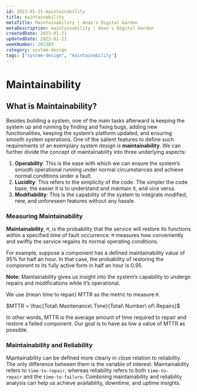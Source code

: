 ```yaml
---
id: 2023-01-21-maintainability
title: maintainability
metaTitle: Maintainability | Anas's Digital Garden
metaDescription: maintainability | Anas's Digital Garden
createdDate: 2023-01-21
updatedDate: 2023-01-21
weekNumber: 202303
category: system-design
tags: ["system-design", "maintainability"]
---
```


# Maintainability

## What is Maintainability?

Besides building a system, one of the main tasks afterward is keeping the system up and running by finding and fixing bugs, adding new functionalities, keeping the system’s platform updated, and ensuring smooth system operations. One of the salient features to define such requirements of an exemplary system design is **maintainability**. We can further divide the concept of maintainability into three underlying aspects:

1. **Operability**: This is the ease with which we can ensure the system’s smooth operational running under normal circumstances and achieve normal conditions under a fault.
2. **Lucidity**: This refers to the simplicity of the code. The simpler the code base, the easier it is to understand and maintain it, and vice versa.
3. **Modifiability**: This is the capability of the system to integrate modified, new, and unforeseen features without any hassle.

### Measuring Maintainability

**Maintainability**, `M`, is the probability that the service will restore its functions within a specified time of fault occurrence. `M` measures how conveniently and swiftly the service regains its normal operating conditions.

For example, suppose a component has a defined maintainability value of 95% for half an hour. In that case, the probability of restoring the component to its fully active form in half an hour is 0.95.

**Note:** Maintainability gives us insight into the system’s capability to undergo repairs and modifications while it’s operational.

We use (mean time to repair) MTTR as the metric to measure `M`.

$MTTR = \frac{Total\ Maintenance\ Time}{Total\ Number\ of\ Repairs}$  

In other words, MTTR is the average amount of time required to repair and restore a failed component. Our goal is to have as low a value of MTTR as possible.

### Maintainability and Reliability

Maintainability can be defined more clearly in close relation to reliability. The only difference between them is the variable of interest. Maintainability refers to `time-to-repair`, whereas reliability refers to both `time-to-repair` and the `time-to-failure`. Combining maintainability and reliability analysis can help us achieve availability, downtime, and uptime insights.
